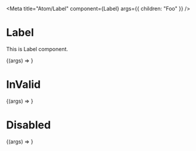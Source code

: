 
<Meta 
    title="Atom/Label" 
    component={Label} 
    args={{
        children: "Foo"
    }}
/>

# Label 

This is Label component.

<Preview>
    <Story name="Default">
        {(args) => <Label {...args} />}  
    </Story>
</Preview>

# InValid 

<Preview>
    <Story 
        name="InValid"
        args={{
            invalid: true,
        }}
    >
        {(args) => <Label {...args} />}  
    </Story>
</Preview>

# Disabled 

<Preview>
    <Story 
        name="Disabled"
        args={{
            disabled: true,
        }}
    >
        {(args) => <Label {...args} />}  
    </Story>
</Preview>
